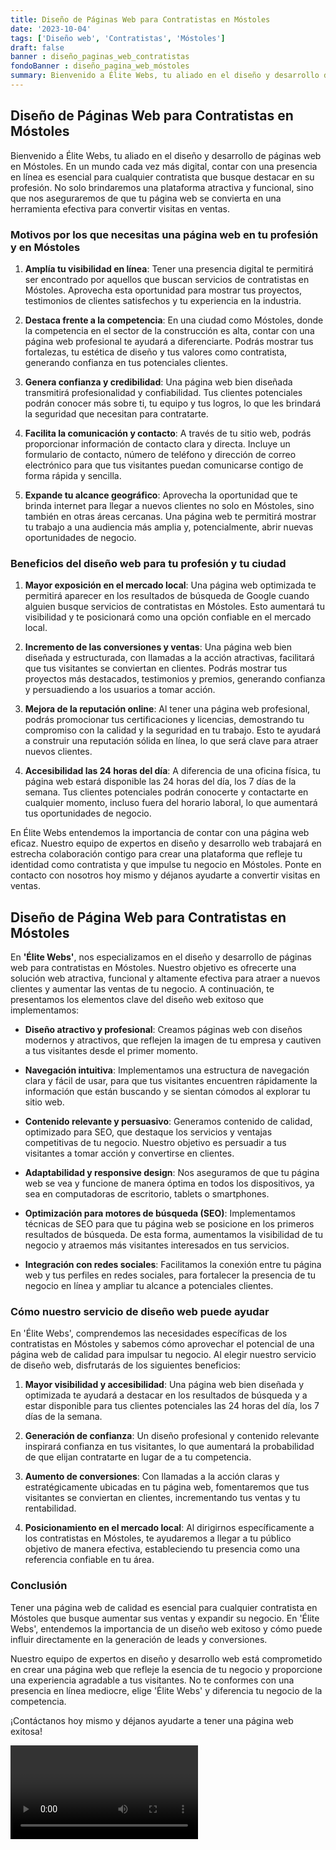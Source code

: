 ```yaml
---
title: Diseño de Páginas Web para Contratistas en Móstoles
date: '2023-10-04'
tags: ['Diseño web', 'Contratistas', 'Móstoles']
draft: false
banner : diseño_paginas_web_contratistas
fondoBanner : diseño_pagina_web_móstoles
summary: Bienvenido a Élite Webs, tu aliado en el diseño y desarrollo de páginas web en Móstoles. En un mundo cada vez más digital, contar con una presencia en línea es esencial para cualquier contratista que busque destacar en su profesión. No solo brindaremos una plataforma atractiva y funcional, sino que nos aseguraremos de que tu página web se convierta en una herramienta efectiva para convertir visitas en ventas.
---
```


## Diseño de Páginas Web para Contratistas en Móstoles

Bienvenido a Élite Webs, tu aliado en el diseño y desarrollo de páginas web en Móstoles. En un mundo cada vez más digital, contar con una presencia en línea es esencial para cualquier contratista que busque destacar en su profesión. No solo brindaremos una plataforma atractiva y funcional, sino que nos aseguraremos de que tu página web se convierta en una herramienta efectiva para convertir visitas en ventas.

### Motivos por los que necesitas una página web en tu profesión y en Móstoles

1. **Amplía tu visibilidad en línea**: Tener una presencia digital te permitirá ser encontrado por aquellos que buscan servicios de contratistas en Móstoles. Aprovecha esta oportunidad para mostrar tus proyectos, testimonios de clientes satisfechos y tu experiencia en la industria.

2. **Destaca frente a la competencia**: En una ciudad como Móstoles, donde la competencia en el sector de la construcción es alta, contar con una página web profesional te ayudará a diferenciarte. Podrás mostrar tus fortalezas, tu estética de diseño y tus valores como contratista, generando confianza en tus potenciales clientes.

3. **Genera confianza y credibilidad**: Una página web bien diseñada transmitirá profesionalidad y confiabilidad. Tus clientes potenciales podrán conocer más sobre ti, tu equipo y tus logros, lo que les brindará la seguridad que necesitan para contratarte.

4. **Facilita la comunicación y contacto**: A través de tu sitio web, podrás proporcionar información de contacto clara y directa. Incluye un formulario de contacto, número de teléfono y dirección de correo electrónico para que tus visitantes puedan comunicarse contigo de forma rápida y sencilla.

5. **Expande tu alcance geográfico**: Aprovecha la oportunidad que te brinda internet para llegar a nuevos clientes no solo en Móstoles, sino también en otras áreas cercanas. Una página web te permitirá mostrar tu trabajo a una audiencia más amplia y, potencialmente, abrir nuevas oportunidades de negocio.

### Beneficios del diseño web para tu profesión y tu ciudad

1. **Mayor exposición en el mercado local**: Una página web optimizada te permitirá aparecer en los resultados de búsqueda de Google cuando alguien busque servicios de contratistas en Móstoles. Esto aumentará tu visibilidad y te posicionará como una opción confiable en el mercado local.

2. **Incremento de las conversiones y ventas**: Una página web bien diseñada y estructurada, con llamadas a la acción atractivas, facilitará que tus visitantes se conviertan en clientes. Podrás mostrar tus proyectos más destacados, testimonios y premios, generando confianza y persuadiendo a los usuarios a tomar acción.

3. **Mejora de la reputación online**: Al tener una página web profesional, podrás promocionar tus certificaciones y licencias, demostrando tu compromiso con la calidad y la seguridad en tu trabajo. Esto te ayudará a construir una reputación sólida en línea, lo que será clave para atraer nuevos clientes.

4. **Accesibilidad las 24 horas del día**: A diferencia de una oficina física, tu página web estará disponible las 24 horas del día, los 7 días de la semana. Tus clientes potenciales podrán conocerte y contactarte en cualquier momento, incluso fuera del horario laboral, lo que aumentará tus oportunidades de negocio.

En Élite Webs entendemos la importancia de contar con una página web eficaz. Nuestro equipo de expertos en diseño y desarrollo web trabajará en estrecha colaboración contigo para crear una plataforma que refleje tu identidad como contratista y que impulse tu negocio en Móstoles. Ponte en contacto con nosotros hoy mismo y déjanos ayudarte a convertir visitas en ventas.

<GifSeo />

<Cta />

## Diseño de Página Web para Contratistas en Móstoles

En **'Élite Webs'**, nos especializamos en el diseño y desarrollo de páginas web para contratistas en Móstoles. Nuestro objetivo es ofrecerte una solución web atractiva, funcional y altamente efectiva para atraer a nuevos clientes y aumentar las ventas de tu negocio. A continuación, te presentamos los elementos clave del diseño web exitoso que implementamos:

- **Diseño atractivo y profesional**: Creamos páginas web con diseños modernos y atractivos, que reflejen la imagen de tu empresa y cautiven a tus visitantes desde el primer momento.

- **Navegación intuitiva**: Implementamos una estructura de navegación clara y fácil de usar, para que tus visitantes encuentren rápidamente la información que están buscando y se sientan cómodos al explorar tu sitio web.

- **Contenido relevante y persuasivo**: Generamos contenido de calidad, optimizado para SEO, que destaque los servicios y ventajas competitivas de tu negocio. Nuestro objetivo es persuadir a tus visitantes a tomar acción y convertirse en clientes.

- **Adaptabilidad y responsive design**: Nos aseguramos de que tu página web se vea y funcione de manera óptima en todos los dispositivos, ya sea en computadoras de escritorio, tablets o smartphones.

- **Optimización para motores de búsqueda (SEO)**: Implementamos técnicas de SEO para que tu página web se posicione en los primeros resultados de búsqueda. De esta forma, aumentamos la visibilidad de tu negocio y atraemos más visitantes interesados en tus servicios.

- **Integración con redes sociales**: Facilitamos la conexión entre tu página web y tus perfiles en redes sociales, para fortalecer la presencia de tu negocio en línea y ampliar tu alcance a potenciales clientes.

### Cómo nuestro servicio de diseño web puede ayudar

En 'Élite Webs', comprendemos las necesidades específicas de los contratistas en Móstoles y sabemos cómo aprovechar el potencial de una página web de calidad para impulsar tu negocio. Al elegir nuestro servicio de diseño web, disfrutarás de los siguientes beneficios:

1. **Mayor visibilidad y accesibilidad**: Una página web bien diseñada y optimizada te ayudará a destacar en los resultados de búsqueda y a estar disponible para tus clientes potenciales las 24 horas del día, los 7 días de la semana.

2. **Generación de confianza**: Un diseño profesional y contenido relevante inspirará confianza en tus visitantes, lo que aumentará la probabilidad de que elijan contratarte en lugar de a tu competencia.

3. **Aumento de conversiones**: Con llamadas a la acción claras y estratégicamente ubicadas en tu página web, fomentaremos que tus visitantes se conviertan en clientes, incrementando tus ventas y tu rentabilidad.

4. **Posicionamiento en el mercado local**: Al dirigirnos específicamente a los contratistas en Móstoles, te ayudaremos a llegar a tu público objetivo de manera efectiva, estableciendo tu presencia como una referencia confiable en tu área.

### Conclusión

Tener una página web de calidad es esencial para cualquier contratista en Móstoles que busque aumentar sus ventas y expandir su negocio. En 'Élite Webs', entendemos la importancia de un diseño web exitoso y cómo puede influir directamente en la generación de leads y conversiones.

Nuestro equipo de expertos en diseño y desarrollo web está comprometido en crear una página web que refleje la esencia de tu negocio y proporcione una experiencia agradable a tus visitantes. No te conformes con una presencia en línea mediocre, elige 'Élite Webs' y diferencia tu negocio de la competencia.

¡Contáctanos hoy mismo y déjanos ayudarte a tener una página web exitosa!

<Video />

<CtaBot job='Contratistas' city='Móstoles'/>

<Gmaps query='Móstoles+españa+maps' />